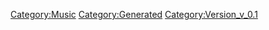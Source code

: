 {{Music
 |Name=マクロス
 |ID=63
 |Cov=61
 |Cd=20
 |Nam=61
 |Div=61
 |Ma=3
 |SerieId=4
 |SerieLogoId=4
 |WavId=61
 |VariationId=0
 |Dsc=61
 |Strt=10
 |ValkyrieBattle=1
 |ValkyrieIntro=1
 |ValkyrieIntroSky=1
 |DivaSolo=1
 |DivaMulti=1
 |Exp=3
 |OfficialName=マクロス
 |VocalName=藤原誠
 |Description=作品：超時空要塞マクロス<br /><br />歌手：藤原誠<br /><br />作詞：阿佐茜<br />作曲：羽田健太郎
 |StoryTitle=「バルキリー・スカル大隊発進！」
 |StoryDesc=ゼントラーディ軍との星間戦争に巻き込まれた<br />マクロス。約5万人の民間人を乗せた艦は広い宇宙の<br />彼方に投げ出されてしまう。<br /><br />民間人だった一条輝は軍隊に抵抗を感じながらも、<br />ミンメイを守るために軍への入隊を決意したのだった。
 |BuyURL=https://recochoku.jp/song/S14224830/
 |BannerId=1
 |AnmStoreURL=https://anime.dmkt-sp.jp/animestore/ci_pc?workId=20626
}}
[[Category:Music]]
[[Category:Generated]]
[[Category:Version_v_0.1]]
